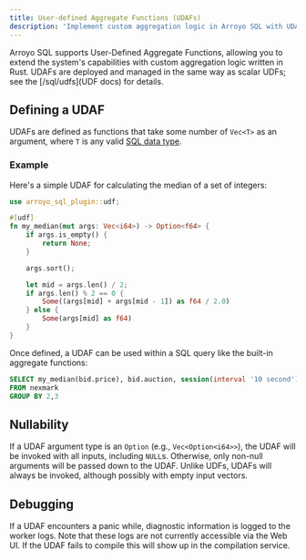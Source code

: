 ```yaml
---
title: User-defined Aggregate Functions (UDAFs)
description: 'Implement custom aggregation logic in Arroyo SQL with UDAFs'
---
```


Arroyo SQL supports User-Defined Aggregate Functions, allowing you to extend the
system's capabilities with custom aggregation logic written in Rust. UDAFs are
deployed and managed in the same way as scalar UDFs; see the [/sql/udfs](UDF
docs) for details.

## Defining a UDAF

UDAFs are defined as functions that take some number of `Vec<T>` as an
argument, where `T` is any valid [SQL data type](/sql/data-types).

### Example

Here's a simple UDAF for calculating the median of a set of integers:

```rust
use arroyo_sql_plugin::udf;

#[udf]
fn my_median(mut args: Vec<i64>) -> Option<f64> {
    if args.is_empty() {
        return None;
    }

    args.sort();

    let mid = args.len() / 2;
    if args.len() % 2 == 0 {
        Some((args[mid] + args[mid - 1]) as f64 / 2.0)
    } else {
        Some(args[mid] as f64)
    }
}
```

Once defined, a UDAF can be used within a SQL query like the built-in aggregate
functions:

```sql
SELECT my_median(bid.price), bid.auction, session(interval '10 second') as session
FROM nexmark
GROUP BY 2,3
```

## Nullability

If a UDAF argument type is an `Option` (e.g., `Vec<Option<i64>>`), the UDAF will
be invoked with all inputs, including `NULL`s. Otherwise, only non-null
arguments will be passed down to the UDAF. Unlike UDFs, UDAFs will always be
invoked, although possibly with empty input vectors.

## Debugging

If a UDAF encounters a panic while, diagnostic information is logged to the worker logs.
Note that these logs are not currently accessible via the Web UI.
If the UDAF fails to compile this will show up in the compilation service.
